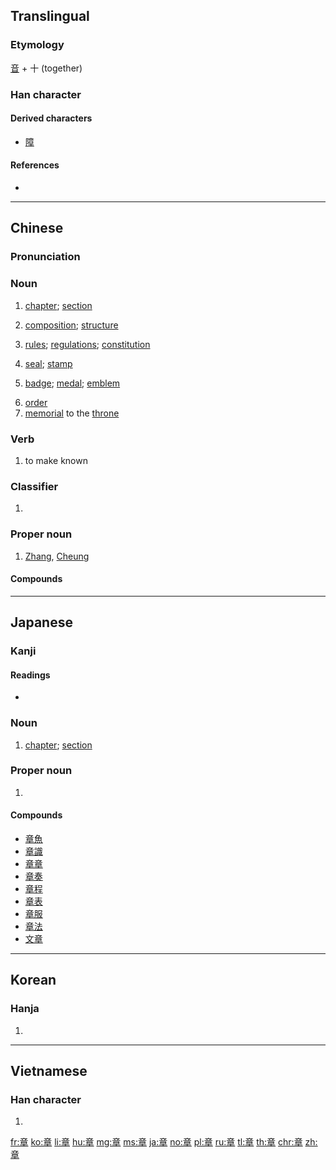 ==Translingual==

===Etymology===
{{Han etyl}}
[[音]] + 十 (together)

===Han character===
{{Han char|rn=117|rad=立|as=06|sn=11|four=00406|canj=YTAJ|ids=⿱立早}}

====Derived characters====
* [[障]]

====References====
* {{Han ref|kx=0871.080|dkj=25761|dj=1301.170|hdz=42709.040|uh=7AE0|ud=31456|bh=B3B9|bd=46009}}

----

==Chinese==
{{zh-forms}}

===Pronunciation===
{{zh-pron
|m=zhāng
|c=zoeng1
|h=pfs=chông
|mn=chiuⁿ/chiong
|w=1tsaan
|mc=y
|oc=y
|ma=y
|cat=n,v,cls,pn}}

===Noun===
{{zh-noun}}

# [[chapter]]; [[section]]
#: {{zh-x|章節|chapter, section}}
# [[composition]]; [[structure]]
#: {{zh-x|文章|article, essay}}
# [[rule]]s; [[regulation]]s; [[constitution]]
#: {{zh-x|章程|rules, regulations}}
# [[seal]]; [[stamp]]
#: {{zh-x|圖章|stamp, seal}}
# [[badge]]; [[medal]]; [[emblem]]
#: {{zh-x|徽章|badge, emblem}}
# [[order]]
# [[memorial]] to the [[throne]]
#: {{zh-x|奏章|memorial to the throne}}

===Verb===
{{zh-verb}}

# to make known

===Classifier===
{{zh-cls}}

# {{zh-classifier|chapters, etc}}

===Proper noun===
{{zh-proper noun}}

# {{surname|lang=zh|sort=zhang1}} [[Zhang]], [[Cheung]]

====Compounds====
{{zh-der|三侯之章|下筆成章|不成章|九章|九章律|九章算術|作文章|便章|保章氏|像章|八股文章|公章|典章|典章制度|出口成章|出言成章|勛章|千章|印章|印章學|含章|周章|周章狼狽|國光勛章|國光獎章|圖章|報章|壓角章|大做文章|大塊文章|大憲章|大諫章|大費周章|天章|奎章|奏章|孔章望斗|官樣文章|官章|定章|密章|寶章|寶鼎勛章|尋章摘句|帽章|平章|平章百姓|店章|建章|引首章|彈章|彫章鏤句|徽章|急就章|憲章|成章|抗章|招生簡章|援筆成章|搜章擿句|摘句尋章|摛藻雕章|摛章繪句|操翰成章|敷章|文虎章|文章|文章憎命|文章星斗|文章鉅公|文章魁首|斐然成章|斷章取義|斷章截句|斷章摘句|昄章|明章之治|景星勛章|會章|有文章|有章|服章|李鴻章|榮譽勛章|樂章|橡皮圖章|正章|殘章斷簡|毫無章法|沉吟章句|河女之章|滿腹文章|煞費周章|照章|牙章|獎章|率爾成章|率由舊章|班馬文章|瑤章|真章|私章|篇章|簡章|簽章|紀念章|約法三章|約章|紫綬金章|總章|老章程|肩章|胸章|脫口成章|臂章|舉筆成章|蓋章|表章|袖章|褒章|見真章|規章|詞章|誕章|說章兒|諫章|證章|豫章|費周章|賀知章|賞罰無章|走筆成章|走馬章臺|辨章|辭章|辯章|連章累牘|違章建築|都鄙有章|鉤章棘句|閒章|陳獻章|雕章繢句|雕章鏤句|雜亂無章|雲章|雲麾勛章|露章|章則|章動|章句|章句之徒|章句儒|章回小說|章奏|章學誠|章懷太子|章服|章水|章決句斷|章法|章炳麟|章甫|章甫縫掖|章甫薦履|章程|章節|章臺|章臺柳|章臺楊柳|章草|章華|章表|章身|章邯|章魚|順理成章|領章|飲章|騎縫章|鵬舉獎章|黨章|龍蛇之章|龍章|龍章鳳姿|龍章鳳篆}}

----

==Japanese==

===Kanji===
{{ja-kanji|grade=3|rs=立06}}

====Readings====
* {{ja-readings|goon=[[しょう]] (shō)|kanon=[[しょう]] (shō)|kun=[[あや]] (aya), [[しるし]] (shirushi), [[あきらか]] (akiraka)}}

===Noun===
{{ja-noun|しょう}}

# [[chapter]]; [[section]]

===Proper noun===
{{ja-pos|あきら|proper}}

# {{given name|male|lang=ja|sort=あきら}}

====Compounds====
{{der-top}}
* [[章魚]]
* [[章識]]
* [[章章]]
* [[章奏]]
* [[章程]]
* [[章表]]
* [[章服]]
* [[章法]]
* [[文章]]
{{der-bottom}}

----

==Korean==

===Hanja===
{{ko-hanja|hangeul=[[장]]|eumhun=|mr=chang|y=cang}}

# {{defn|lang=ko|sort=立06}}

----

==Vietnamese==

===Han character===
{{vi-hantu|[[chương]]|rs=立06}}

# {{defn|lang=vi|sort=立06}}

[[fr:章]]
[[ko:章]]
[[li:章]]
[[hu:章]]
[[mg:章]]
[[ms:章]]
[[ja:章]]
[[no:章]]
[[pl:章]]
[[ru:章]]
[[tl:章]]
[[th:章]]
[[chr:章]]
[[zh:章]]